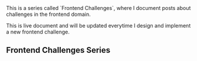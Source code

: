 <div class="series">
This is a series called `Frontend Challenges`, where I document posts about challenges in the frontend domain.

This is live document and will be updated everytime I design and implement a new frontend challenge.

## Frontend Challenges Series

<ul>
  <PostAndDate
    date="2021-12-27"
    title="Front-end Engineer Assignment"
    url="/series/frontend-challenges/findhotel-frontend-challenge"
  />
</ul>

</div>
